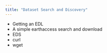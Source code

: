 ```yaml
---
title: "Dataset Search and Discovery"
---
```


- Getting an EDL  
- A simple earthaccess search and download  
- EDS  
- curl
- wget